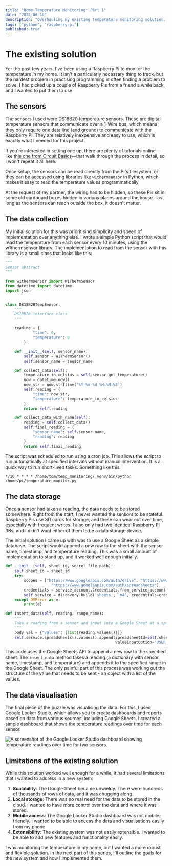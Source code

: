 ```yaml
---
title: "Home Temperature Monitoring: Part 1"
date: "2024-06-10"
description: "Overhauling my existing temperature monitoring solution. Part 1 explores the existing solution and its limitations, and outlines the goals for the new system."
tags: ["python", "raspberry-pi"]
published: true
---
```


# The existing solution

For the past few years, I've been using a Raspberry Pi to monitor the temperature in my home. It isn't a particularly necessary thing to track, but the hardest problem in practising programming is often finding a problem to solve. I had picked up a couple of Raspberry Pis from a friend a while back, and I wanted to put them to use.

## The sensors

The sensors I used were DS18B20 temperature sensors. These are digital temperature sensors that communicate over a 1-Wire bus, which means they only require one data line (and ground) to communicate with the Raspberry Pi. They are relatively inexpensive and easy to use, which is exactly what I needed for this project.

If you're interested in setting one up, there are plenty of tutorials online—like [this one from Circuit Basics](https://www.circuitbasics.com/raspberry-pi-ds18b20-temperature-sensor-tutorial/)—that walk through the process in detail, so I won't repeat it all here.

Once setup, the sensors can be read directly from the Pi's filesystem, or they can be accessed using libraries like `w1thermsensor` in Python, which makes it easy to read the temperature values programmatically.

At the request of my partner, the wiring had to be hidden, so these Pis sit in some old cardboard boxes hidden in various places around the house - as long as the sensors can reach outside the box, it doesn't matter.

## The data collection

My initial solution for this was prioritising simplicity and speed of implementation over anything else. I wrote a simple Python script that would read the temperature from each sensor every 10 minutes, using the w1thermsensor library. The implementation to read from the sensor with this library is a small class that looks like this:

```python
"""
Sensor abstract
"""

from w1thermsensor import W1ThermSensor
from datetime import datetime
import json


class DS18B20TempSensor:
    """
    DS18B20 interface class
    """

    reading = {
            "time": 0,
            "temperature": 0
        }

    def __init__(self, sensor_name):
        self.sensor = W1ThermSensor()
        self.sensor_name = sensor_name

    def collect_data(self):
        temperature_in_celsius = self.sensor.get_temperature()
        now = datetime.now()
        now_str = now.strftime('%Y-%m-%d %H:%M:%S')
        self.reading = {
            "time": now_str,
            "temperature": temperature_in_celsius
        }
        return self.reading

    def collect_data_with_name(self):
        reading = self.collect_data()
        self.final_reading = {
            "sensor_name": self.sensor_name,
            "reading": reading
        }
        return self.final_reading
```

The script was scheduled to run using a cron job. This allows the script to run automatically at specified intervals without manual intervention. It is a quick way to run short-lived tasks. Something like this:

```cron
*/10 * * * * /home/tom/temp_monitoring/.venv/bin/python /home/pi/temperature_monitor.py
```

## The data storage

Once a sensor had taken a reading, the data needs to be stored somewhere. Right from the start, I never wanted the sensors to be stateful. Raspberry Pis use SD cards for storage, and these can wear out over time, especially with frequent writes. I also only had two identical Raspberry Pi 3Bs, and I didn't want either of them to be a data storage device.

The initial solution I came up with was to use a Google Sheet as a simple database. The script would append a new row to the sheet with the sensor name, timestamp, and temperature reading. This was a small amount of implementation to stand up, and it worked well enough initially.

```python
def __init__(self, sheet_id, secret_file_path):
    self.sheet_id = sheet_id
    try:
        scopes = ["https://www.googleapis.com/auth/drive", "https://www.googleapis.com/auth/drive.file",
                    "https://www.googleapis.com/auth/spreadsheets"]
        credentials = service_account.Credentials.from_service_account_file(secret_file_path, scopes=scopes)
        self.service = discovery.build('sheets', 'v4', credentials=credentials)
    except OSError as e:
        print(e)

def insert_data(self, reading, range_name):
    """
    Take a reading from a sensor and input into a Google Sheet at a specified range
    """
    body_val = {"values": [list(reading.values())]}
    self.service.spreadsheets().values().append(spreadsheetId=self.sheet_id, body=body_val, range=range_name,
                                                valueInputOption='USER_ENTERED').execute()
```

This code uses the Google Sheets API to append a new row to the specified sheet. The `insert_data` method takes a reading (a dictionary with sensor name, timestamp, and temperature) and appends it to the specified range in the Google Sheet. The only painful part of this process was working out the structure of the value that needs to be sent - an object with a list of the values.

## The data visualisation

The final piece of the puzzle was visualising the data. For this, I used Google Looker Studio, which allows you to create dashboards and reports based on data from various sources, including Google Sheets. I created a simple dashboard that shows the temperature readings over time for each sensor.

![A screenshot of the Google Looker Studio dashboard showing temperature readings over time for two sensors.](/blog-post-assets/looker-studio-dashboard.png)

## Limitations of the existing solution

While this solution worked well enough for a while, it had several limitations that I wanted to address in a new system:

1. **Scalability**: The Google Sheet became unwieldy. There were hundreds of thousands of rows of data, and it was chugging along.
2. **Local storage**: There was no real need for the data to be stored in the cloud. I wanted to have more control over the data and where it was stored.
3. **Mobile access**: The Google Looker Studio dashboard was not mobile-friendly. I wanted to be able to access the data and visualisations easily from my phone.
4. **Extensibility**: The existing system was not easily extensible. I wanted to be able to add new features and functionality easily.

I was monitoring the temperature in my home, but I wanted a more robust and flexible solution. In the next part of this series, I'll outline the goals for the new system and how I implemented them.
